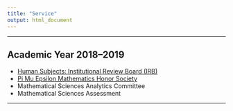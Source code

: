 ```yaml
---
title: "Service"
output: html_document
---
```


<hr>

## Academic Year 2018--2019

* [Human Subjects: Institutional Review Board (IRB)](https://researchprotections.appstate.edu/human-subjects)
* [Pi Mu Epsilon Mathematics Honor Society](http://www.cs.appstate.edu/~sjg/PiMuEpsilon/)
* Mathematical Sciences Analytics Committee
* Mathematical Sciences Assessment

<hr>